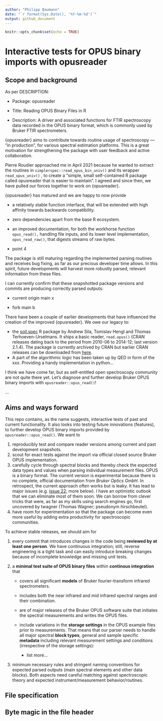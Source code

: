 ```yaml
---
author: "Philipp Baumann"
date: "`r format(Sys.Date(), '%Y-%m-%d')`"
output: github_document
---
```


```r
knitr::opts_chunk$set(echo = TRUE)
```

# Interactive tests for OPUS binary imports with opusreader

## Scope and background

As per DESCRIPTION:

-   Package: opusreader

-   Title: Reading OPUS Binary Files in R

-   Description: A driver and associated functions for FTIR spectroscopy data recorded in the OPUS binary format, which is commonly used by Bruker FTIR spectrometers.

{opusreader} aims to contribute towards routine usage of spectroscopy --- "in production", for various spectral estimation platforms. This is a great motivation for strengthening the package with user feedback and active collaboration.

Pierre Roudier approached me in April 2021 because he wanted to extract the routines in `simplerspec::read_opus_bin_univ()` and its wrapper `read_opus_univ()` , to create a "simple, small self-contained R package called opusreader that is easier to maintain". I agreed and since then, we have pulled our forces together to work on {opusreader}.

{opusreader} has matured and we are happy to now provide

-   a relatively stable function interface, that will be extended with high affinity towards backwards compatibility.

-   zero dependencies apart from the base R ecosystem.

-   an improved documentation, for both the workhorse function `opus_read(),` handling file inputs, and its lower level implementation, `opus_read_raw()`, that digests streams of raw bytes.

-   point 4

The package is still maturing regarding the implemented parsing routines and receives bug fixing, as far as our precious developer time allows. In this spirit, future developments will harvest more robustly parsed, relevant information from these files.

I can currently confirm that these snapshotted package versions and commits are producing correctly parsed outputs:

-   current origin main x

-   fork main b

There have been a couple of earlier developments that have influenced the creation of the improved {opusreader}. We owe our legacy to:

-   the [soil.spec](https://github.com/cran/soil.spec) R package by Andrew Sila, Tomislav Hengl and Thomas Terhoeven-Urselmans. It ships a basic reader, `read.opus()` (CRAN releases dating back to the period from 2010-06 to 2014-12; last version 2.1.4). The package is currently archived by CRAN but earlier CRAN releases can be downloaded from [here]().
-   A part of the algorithmic logic has been taken up by QED in form of the xxx. Providing a handy implementation in python...

I think we have come far, but as self-entitled open spectroscopy community are not quite there yet. Let's diagnose and further develop Bruker OPUS binary imports with `opusreader::opus_read()`!

...

## Aims and ways forward

This repo contains, as the name suggests, interactive tests of past and current functionality. It also looks into testing future innovations (features), to further develop OPUS binary imports provided by `opusreader::opus_read()`. We want to

1.  reproducibly test and compare reader versions among current and past development snapshots.
2.  scout for exact tests against the import via official closed source Bruker OPUS implementation.
3.  carefully cycle through spectral blocks and thereby check the expected data types and values when parsing individual measurement files. OPUS is a binary format. The current version is experimental because there is no complete, official documentation from *Bruker Optics GmbH*. In retrospect, the current approach often works but is leaky. It has lead to major issues (e.g. [issue 22](); more below). I have an optimistic outlook that we can eliminate most of them soon. We can borrow from clever tricks that were, as far as my skills using search engines go, first uncovered by twagner (Thomas Wagner; pseudonym hirschbeutel).
4.  have room for experimentation so that the package can become even more useful by adding extra productivity for spectroscopic communities.

To achieve stable releases, we should aim for

1.  every commit that introduces changes in the code being **reviewed by at least one person**. We have continuous integration; still, reverse engineering is a tight task and can easily introduce breaking changes because of incomplete knowledge and missing unit tests.

2.  a **minimal test suite of OPUS binary files** within **continous integration** that

    -   covers all significant **models** of Bruker fourier-transform infrared spectrometers.

    -   includes both the near infrared and mid infrared spectral ranges and their combination.

    -   are of major releases of the Bruker OPUS software suite that initiates the spectral measurements and writes the OPUS files.

    -   include variations in the **storage settings** in the OPUS example files prior to measurements. That means that our parser needs to handle all major spectral **block types**, general and sample specific **metadata** including relevant measurement settings and conditions (irrespective of the storage settings):

        -   list more...

3.  minimum necessary rules and stringent naming conventions for expected parsed outputs (main spectral elements and other data blocks). Both aspects need careful matching against spectroscopic theory and expected instrument/measurement behavior/routines.

## File specification

## Byte magic in the file header
